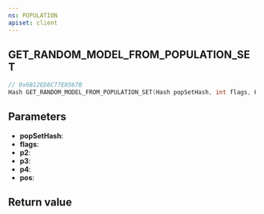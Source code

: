 ```yaml
---
ns: POPULATION
apiset: client
---
```

## GET_RANDOM_MODEL_FROM_POPULATION_SET

```c
// 0x6B12ED8C77E8567B
Hash GET_RANDOM_MODEL_FROM_POPULATION_SET(Hash popSetHash, int flags, Hash p2, BOOL p3, BOOL p4, Vector3 pos);
```


## Parameters
* **popSetHash**:
* **flags**:
* **p2**:
* **p3**:
* **p4**:
* **pos**:

## Return value